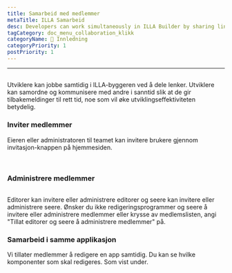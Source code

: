 ```yaml
---
title: Samarbeid med medlemmer
metaTitle: ILLA Samarbeid
desc: Developers can work simultaneously in ILLA Builder by sharing links. Developers can co-edit and communicate with others in real time to give timely feedback, which will greatly improve development efficiency.
tagCategory: doc_menu_collaboration_klikk
categoryName: 👋 Innledning
categoryPriority: 1
postPriority: 1
---
```


* * *

## <h2 hidden>Collaboration with members</h2>

Utviklere kan jobbe samtidig i ILLA-byggeren ved å dele lenker. Utviklere kan samordne og kommunisere med andre i sanntid slik at de gir tilbakemeldinger til rett tid, noe som vil øke utviklingseffektiviteten betydelig.

### Inviter medlemmer

Eieren eller administratoren til teamet kan invitere brukere gjennom invitasjon-knappen på hjemmesiden. 

<img src='https://cdn.illacloud.com/official-website/img/docs/assemble/collaboration.png' alt="" />

<img src='https://cdn.illacloud.com/official-website/img/docs/assemble/collaboration(1).png' alt="" />

### Administrere medlemmer

<img src='https://cdn.illacloud.com/official-website/img/docs/assemble/collaboration(2).png' alt="" />

Editorer kan invitere eller administrere editorer og seere kan invitere eller administrere seere. Ønsker du ikke redigeringsprogrammer og seere å invitere eller administrere medlemmer eller krysse av medlemslisten, angi "Tillat editorer og seere å administrere medlemmer" på.

### Samarbeid i samme applikasjon

Vi tillater medlemmer å redigere en app samtidig. Du kan se hvilke komponenter som skal redigeres. Som vist under. 

<img src='https://cdn.illacloud.com/official-website/img/docs/assemble/collaboration(3).png' alt="" />
